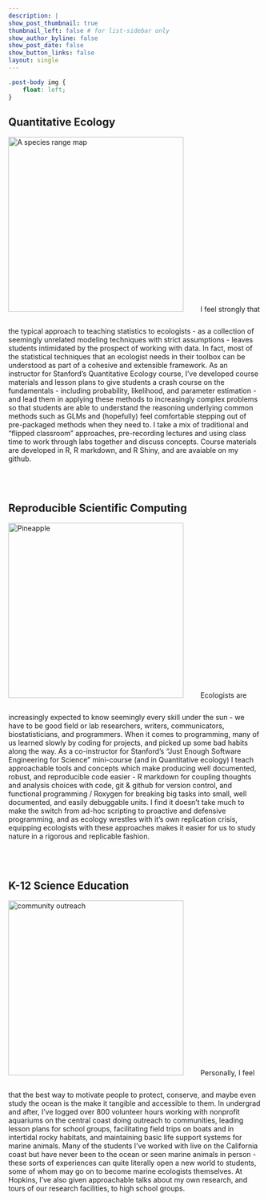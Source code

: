 ```yaml
---
description: |
show_post_thumbnail: true
thumbnail_left: false # for list-sidebar only
show_author_byline: false
show_post_date: false
show_button_links: false
layout: single
---
```


```css
.post-body img {
    float: left;
}
```


<html>

<body>

<h2>Quantitative Ecology</h2>

<p><img src="thrasher_round.jpg" alt="A species range map" style="width:350px;height:350px;margin-right:30px;margin-bottom:30px;">
I feel strongly that the typical approach to teaching statistics to ecologists - as a collection of seemingly unrelated modeling techniques with strict assumptions - leaves students intimidated by the prospect of working with data. In fact, most of the statistical techniques that an ecologist needs in their toolbox can be understood as part of a cohesive and extensible framework. As an instructor for Stanford's Quantitative Ecology course, I've developed course materials and lesson plans to give students a crash course on the fundamentals - including probability, likelihood, and parameter estimation - and lead them in applying these methods to increasingly complex problems so that students are able to understand the reasoning underlying common methods such as GLMs and (hopefully) feel comfortable stepping out of pre-packaged methods when they need to. I take a mix of traditional and "flipped classroom" approaches, pre-recording lectures and using class time to work through labs together and discuss concepts. Course materials are developed in R, R markdown, and R Shiny, and are avaiable on my github.</p>

<br><br>


<h2>Reproducible Scientific Computing</h2>


<p><img src="R-lotkavolterra-round.png" alt="Pineapple" style="width:350px;height:350px;margin-right:30px;margin-bottom:30px;">
Ecologists are increasingly expected to know seemingly every skill under the sun - we have to be good field or lab researchers, writers, communicators, biostatisticians, and programmers. When it comes to programming, many of us learned slowly by coding for projects, and picked up some bad habits along the way. As a co-instructor for Stanford's "Just Enough Software Engineering for Science" mini-course (and in Quantitative ecology) I teach approachable tools and concepts which make producing well documented, robust, and reproducible code easier - R markdown for coupling thoughts and analysis choices with code, git & github for version control, and functional programming / Roxygen for breaking big tasks into small, well documented, and easily debuggable units. I find it doesn't take much to make the switch from ad-hoc scripting to proactive and defensive programming, and as ecology wrestles with it's own replication crisis, equipping ecologists with these approaches makes it easier for us to study nature in a rigorous and replicable fashion.
</p>



<br><br>

<h2>K-12 Science Education</h2>


<p><img src="aquarium_outreach_round.jpg" alt="community outreach" style="width:350px;height:350px;margin-right:30px;margin-bottom:30px;">
Personally, I feel that the best way to motivate people to protect, conserve, and maybe even study the ocean is the make it tangible and accessible to them. In undergrad and after, I've logged over 800 volunteer hours working with nonprofit aquariums on the central coast doing outreach to communities, leading lesson plans for school groups, facilitating field trips on boats and in intertidal rocky habitats, and maintaining basic life support systems for marine animals. Many of the students I've worked with live on the California coast but have never been to the ocean or seen marine animals in person - these sorts of experiences can quite literally open a new world to students, some of whom may go on to become marine ecologists themselves. At Hopkins, I've also given approachable talks about my own research, and tours of our research facilities, to high school groups.
</p>

<br clear="all" />
</body>
</html>